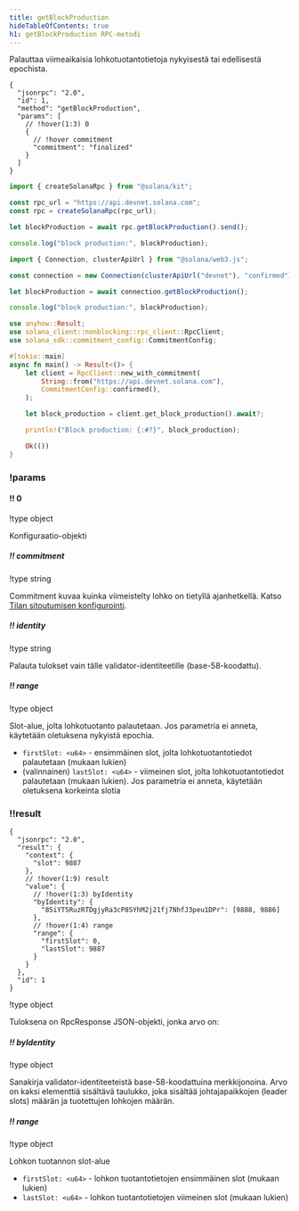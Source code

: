 ```yaml
---
title: getBlockProduction
hideTableOfContents: true
h1: getBlockProduction RPC-metodi
---
```


Palauttaa viimeaikaisia lohkotuotantotietoja nykyisestä tai edellisestä
epochista.

<APIMethod>

```jsonc !!request curl
{
  "jsonrpc": "2.0",
  "id": 1,
  "method": "getBlockProduction",
  "params": [
    // !hover(1:3) 0
    {
      // !hover commitment
      "commitment": "finalized"
    }
  ]
}
```

```ts !!request title="Kit"
import { createSolanaRpc } from "@solana/kit";

const rpc_url = "https://api.devnet.solana.com";
const rpc = createSolanaRpc(rpc_url);

let blockProduction = await rpc.getBlockProduction().send();

console.log("block production:", blockProduction);
```

```ts !!request title="web3.js"
import { Connection, clusterApiUrl } from "@solana/web3.js";

const connection = new Connection(clusterApiUrl("devnet"), "confirmed");

let blockProduction = await connection.getBlockProduction();

console.log("block production:", blockProduction);
```

```rs !!request title="Rust"
use anyhow::Result;
use solana_client::nonblocking::rpc_client::RpcClient;
use solana_sdk::commitment_config::CommitmentConfig;

#[tokio::main]
async fn main() -> Result<()> {
    let client = RpcClient::new_with_commitment(
        String::from("https://api.devnet.solana.com"),
        CommitmentConfig::confirmed(),
    );

    let block_production = client.get_block_production().await?;

    println!("Block production: {:#?}", block_production);

    Ok(())
}
```

### !params

#### !! 0

!type object

Konfiguraatio-objekti

##### !! commitment

!type string

Commitment kuvaa kuinka viimeistelty lohko on tietyllä ajanhetkellä. Katso
[Tilan sitoutumisen konfigurointi](/docs/rpc#configuring-state-commitment).

##### !! identity

!type string

Palauta tulokset vain tälle validator-identiteetille (base-58-koodattu).

##### !! range

!type object

Slot-alue, jolta lohkotuotanto palautetaan. Jos parametria ei anneta, käytetään
oletuksena nykyistä epochia.

- `firstSlot: <u64>` - ensimmäinen slot, jolta lohkotuotantotiedot palautetaan
  (mukaan lukien)
- (valinnainen) `lastSlot: <u64>` - viimeinen slot, jolta lohkotuotantotiedot
  palautetaan (mukaan lukien). Jos parametria ei anneta, käytetään oletuksena
  korkeinta slotia

### !!result

```jsonc !response
{
  "jsonrpc": "2.0",
  "result": {
    "context": {
      "slot": 9887
    },
    // !hover(1:9) result
    "value": {
      // !hover(1:3) byIdentity
      "byIdentity": {
        "85iYT5RuzRTDgjyRa3cP8SYhM2j21fj7NhfJ3peu1DPr": [9888, 9886]
      },
      // !hover(1:4) range
      "range": {
        "firstSlot": 0,
        "lastSlot": 9887
      }
    }
  },
  "id": 1
}
```

!type object

Tuloksena on RpcResponse JSON-objekti, jonka arvo on:

##### !! byIdentity

!type object

Sanakirja validator-identiteeteistä base-58-koodattuina merkkijonoina. Arvo on
kaksi elementtiä sisältävä taulukko, joka sisältää johtajapaikkojen (leader
slots) määrän ja tuotettujen lohkojen määrän.

##### !! range

!type object

Lohkon tuotannon slot-alue

- `firstSlot: <u64>` - lohkon tuotantotietojen ensimmäinen slot (mukaan lukien)
- `lastSlot: <u64>` - lohkon tuotantotietojen viimeinen slot (mukaan lukien)

</APIMethod>
